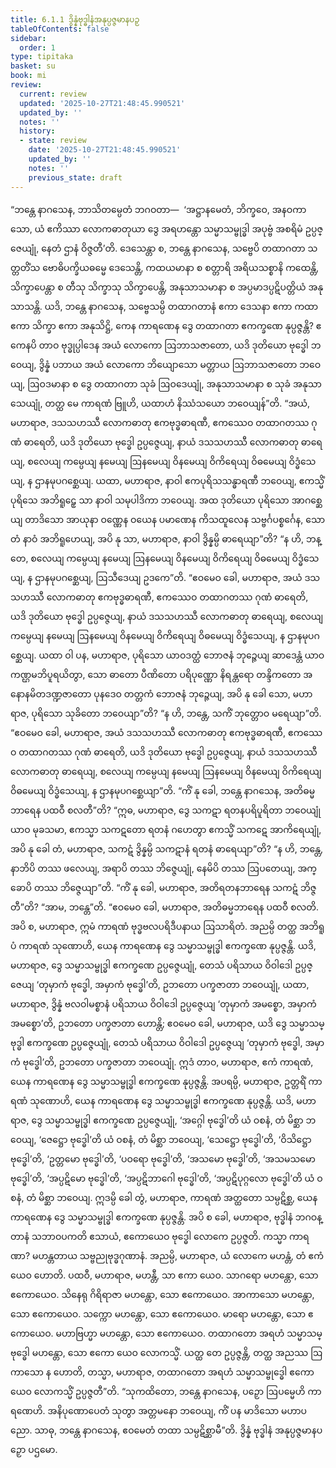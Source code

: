 ```yaml
---
title: 6.1.1 ဒွိန္နံဗုဒ္ဓါနံအနုပ္ပဇ္ဇမာနပဉှ
tableOfContents: false
sidebar:
  order: 1
type: tipitaka
basket: su
book: mi
review:
  current: review
  updated: '2025-10-27T21:48:45.990521'
  updated_by: ''
  notes: ''
  history:
  - state: review
    date: '2025-10-27T21:48:45.990521'
    updated_by: ''
    notes: ''
    previous_state: draft
---
```



<ReviewStatus review={frontmatter.review} showDetails={true} />

<HypothesisAnnotation frontmatter={frontmatter} />

<DynamicBreadcrumb />

<Division number="171" book="mi" e="ch" v="28">

<Paragraph number="1062" book="mi">
“ဘန္တေ နာဂသေန, ဘာသိတမ္ပေတံ ဘဂဝတာ—  ‘အဋ္ဌာနမေတံ, ဘိက္ခဝေ, အနဝကာသော, ယံ ဧကိဿာ လောကဓာတုယာ ဒွေ အရဟန္တော သမ္မာသမ္ဗုဒ္ဓါ အပုဗ္ဗံ အစရိမံ ဥပ္ပဇ္ဇေယျုံ, နေတံ ဌာနံ ဝိဇ္ဇတီ’တိ. ဒေသေန္တာ စ, ဘန္တေ နာဂသေန, သဗ္ဗေပိ တထာဂတာ သတ္တတိံသ ဗောဓိပက္ခိယဓမ္မေ ဒေသေန္တိ, ကထယမာနာ စ စတ္တာရိ အရိယသစ္စာနိ ကထေန္တိ, သိက္ခာပေန္တာ စ တီသု သိက္ခာသု သိက္ခာပေန္တိ, အနုသာသမာနာ စ အပ္ပမာဒပ္ပဋိပတ္တိယံ အနုသာသန္တိ. ယဒိ, ဘန္တေ နာဂသေန, သဗ္ဗေသမ္ပိ တထာဂတာနံ ဧကာ ဒေသနာ ဧကာ ကထာ ဧကာ သိက္ခာ ဧကာ အနုသိဋ္ဌိ, ကေန ကာရဏေန ဒွေ တထာဂတာ ဧကက္ခဏေ နုပ္ပဇ္ဇန္တိ? ဧကေနပိ တာဝ ဗုဒ္ဓုပ္ပါဒေန အယံ လောကော ဩဘာသဇာတော, ယဒိ ဒုတိယော ဗုဒ္ဓေါ ဘဝေယျ, ဒွိန္နံ ပဘာယ အယံ လောကော ဘိယျောသော မတ္တာယ ဩဘာသဇာတော ဘဝေယျ, ဩဝဒမာနာ စ ဒွေ တထာဂတာ သုခံ ဩဝဒေယျုံ, အနုသာသမာနာ စ သုခံ အနုသာသေယျုံ, တတ္ထ မေ ကာရဏံ ဗြူဟိ, ယထာဟံ နိဿံသယော ဘဝေယျန်”တိ.
</Paragraph>

<Paragraph number="1063" book="mi">
“အယံ, မဟာရာဇ, ဒသသဟဿီ လောကဓာတု ဧကဗုဒ္ဓဓာရဏီ, ဧကဿေဝ တထာဂတဿ ဂုဏံ ဓာရေတိ, ယဒိ ဒုတိယော ဗုဒ္ဓေါ ဥပ္ပဇ္ဇေယျ, နာယံ ဒသသဟဿီ လောကဓာတု ဓာရေယျ, စလေယျ ကမ္ပေယျ နမေယျ ဩနမေယျ ဝိနမေယျ ဝိကိရေယျ ဝိဓမေယျ ဝိဒ္ဓံသေယျ, န ဌာနမုပဂစ္ဆေယျ.
</Paragraph>

<Paragraph number="1064" book="mi">
ယထာ, မဟာရာဇ, နာဝါ ဧကပုရိသသန္ဓာရဏီ ဘဝေယျ, ဧကသ္မိံ ပုရိသေ အဘိရူဠှေ သာ နာဝါ သမုပါဒိကာ ဘဝေယျ. အထ ဒုတိယော ပုရိသော အာဂစ္ဆေယျ တာဒိသော အာယုနာ ဝဏ္ဏေန ဝယေန ပမာဏေန ကိသထူလေန သဗ္ဗင်္ဂပစ္စင်္ဂေန, သော တံ နာဝံ အဘိရူဟေယျ, အပိ နု သာ, မဟာရာဇ, နာဝါ ဒွိန္နမ္ပိ ဓာရေယျာ”တိ? “န ဟိ, ဘန္တေ, စလေယျ ကမ္ပေယျ နမေယျ ဩနမေယျ ဝိနမေယျ ဝိကိရေယျ ဝိဓမေယျ ဝိဒ္ဓံသေယျ, န ဌာနမုပဂစ္ဆေယျ, ဩသီဒေယျ ဥဒကေ”တိ. “ဧဝမေဝ ခေါ, မဟာရာဇ, အယံ ဒသသဟဿီ လောကဓာတု ဧကဗုဒ္ဓဓာရဏီ, ဧကဿေဝ တထာဂတဿ ဂုဏံ ဓာရေတိ, ယဒိ ဒုတိယော ဗုဒ္ဓေါ ဥပ္ပဇ္ဇေယျ, နာယံ ဒသသဟဿီ လောကဓာတု ဓာရေယျ, စလေယျ ကမ္ပေယျ နမေယျ ဩနမေယျ ဝိနမေယျ ဝိကိရေယျ ဝိဓမေယျ ဝိဒ္ဓံသေယျ, န ဌာနမုပဂစ္ဆေယျ.
</Paragraph>

<Paragraph number="1065" book="mi">
ယထာ ဝါ ပန, မဟာရာဇ, ပုရိသော ယာဝဒတ္ထံ ဘောဇနံ ဘုဉ္ဇေယျ ဆာဒေန္တံ ယာဝ ကဏ္ဌမဘိပူရယိတွာ, သော ဓာတော ပီဏိတော ပရိပုဏ္ဏော နိရန္တရော တန္ဒိကတော အနောနမိတဒဏ္ဍဇာတော ပုနဒေဝ တတ္တကံ ဘောဇနံ ဘုဉ္ဇေယျ, အပိ နု ခေါ သော, မဟာရာဇ, ပုရိသော သုခိတော ဘဝေယျာ”တိ? “န ဟိ, ဘန္တေ, သကိံ ဘုတ္တောဝ မရေယျာ”တိ. “ဧဝမေဝ ခေါ, မဟာရာဇ, အယံ ဒသသဟဿီ လောကဓာတု ဧကဗုဒ္ဓဓာရဏီ, ဧကဿေဝ တထာဂတဿ ဂုဏံ ဓာရေတိ, ယဒိ ဒုတိယော ဗုဒ္ဓေါ ဥပ္ပဇ္ဇေယျ, နာယံ ဒသသဟဿီ လောကဓာတု ဓာရေယျ, စလေယျ ကမ္ပေယျ နမေယျ ဩနမေယျ ဝိနမေယျ ဝိကိရေယျ ဝိဓမေယျ ဝိဒ္ဓံသေယျ, န ဌာနမုပဂစ္ဆေယျာ”တိ.
</Paragraph>

<Paragraph number="1066" book="mi">
“ကိံ နု ခေါ, ဘန္တေ နာဂသေန, အတိဓမ္မဘာရေန ပထဝီ စလတီ”တိ? “ဣဓ, မဟာရာဇ, ဒွေ သကဋာ ရတနပရိပူရိတာ ဘဝေယျုံ ယာဝ မုခသမာ, ဧကသ္မာ သကဋတော ရတနံ ဂဟေတွာ ဧကသ္မိံ သကဋေ အာကိရေယျုံ, အပိ နု ခေါ တံ, မဟာရာဇ, သကဋံ ဒွိန္နမ္ပိ သကဋာနံ ရတနံ ဓာရေယျာ”တိ? “န ဟိ, ဘန္တေ, နာဘိပိ တဿ ဖလေယျ, အရာပိ တဿ ဘိဇ္ဇေယျုံ, နေမိပိ တဿ ဩပတေယျ, အက္ခောပိ တဿ ဘိဇ္ဇေယျာ”တိ. “ကိံ နု ခေါ, မဟာရာဇ, အတိရတနဘာရေန သကဋံ ဘိဇ္ဇတီ”တိ? “အာမ, ဘန္တေ”တိ. “ဧဝမေဝ ခေါ, မဟာရာဇ, အတိဓမ္မဘာရေန ပထဝီ စလတိ.
</Paragraph>

<Paragraph number="1067" book="mi">
အပိ စ, မဟာရာဇ, ဣမံ ကာရဏံ ဗုဒ္ဓဗလပရိဒီပနာယ ဩသာရိတံ. အညမ္ပိ တတ္ထ အဘိရူပံ ကာရဏံ သုဏောဟိ, ယေန ကာရဏေန ဒွေ သမ္မာသမ္ဗုဒ္ဓါ ဧကက္ခဏေ နုပ္ပဇ္ဇန္တိ. ယဒိ, မဟာရာဇ, ဒွေ သမ္မာသမ္ဗုဒ္ဓါ ဧကက္ခဏေ ဥပ္ပဇ္ဇေယျုံ, တေသံ ပရိသာယ ဝိဝါဒေါ ဥပ္ပဇ္ဇေယျ ‘တုမှာကံ ဗုဒ္ဓေါ, အမှာကံ ဗုဒ္ဓေါ’တိ, ဥဘတော ပက္ခဇာတာ ဘဝေယျုံ, ယထာ, မဟာရာဇ, ဒွိန္နံ ဗလဝါမစ္စာနံ ပရိသာယ ဝိဝါဒေါ ဥပ္ပဇ္ဇေယျ ‘တုမှာကံ အမစ္စော, အမှာကံ အမစ္စော’တိ, ဥဘတော ပက္ခဇာတာ ဟောန္တိ; ဧဝမေဝ ခေါ, မဟာရာဇ, ယဒိ ဒွေ သမ္မာသမ္ဗုဒ္ဓါ ဧကက္ခဏေ ဥပ္ပဇ္ဇေယျုံ, တေသံ ပရိသာယ ဝိဝါဒေါ ဥပ္ပဇ္ဇေယျ ‘တုမှာကံ ဗုဒ္ဓေါ, အမှာကံ ဗုဒ္ဓေါ’တိ, ဥဘတော ပက္ခဇာတာ ဘဝေယျုံ. ဣဒံ တာဝ, မဟာရာဇ, ဧကံ ကာရဏံ, ယေန ကာရဏေန ဒွေ သမ္မာသမ္ဗုဒ္ဓါ ဧကက္ခဏေ နုပ္ပဇ္ဇန္တိ.
</Paragraph>

<Paragraph number="1068" book="mi">
အပရမ္ပိ, မဟာရာဇ, ဥတ္တရိံ ကာရဏံ သုဏောဟိ, ယေန ကာရဏေန ဒွေ သမ္မာသမ္ဗုဒ္ဓါ ဧကက္ခဏေ နုပ္ပဇ္ဇန္တိ. ယဒိ, မဟာရာဇ, ဒွေ သမ္မာသမ္ဗုဒ္ဓါ ဧကက္ခဏေ ဥပ္ပဇ္ဇေယျုံ, ‘အဂ္ဂေါ ဗုဒ္ဓေါ’တိ ယံ ဝစနံ, တံ မိစ္ဆာ ဘဝေယျ, ‘ဇေဋ္ဌော ဗုဒ္ဓေါ’တိ ယံ ဝစနံ, တံ မိစ္ဆာ ဘဝေယျ, ‘သေဋ္ဌော ဗုဒ္ဓေါ’တိ, ‘ဝိသိဋ္ဌော ဗုဒ္ဓေါ’တိ, ‘ဥတ္တမော ဗုဒ္ဓေါ’တိ, ‘ပဝရော ဗုဒ္ဓေါ’တိ, ‘အသမော ဗုဒ္ဓေါ’တိ, ‘အသမသမော ဗုဒ္ဓေါ’တိ, ‘အပ္ပဋိမော ဗုဒ္ဓေါ’တိ, ‘အပ္ပဋိဘာဂေါ ဗုဒ္ဓေါ’တိ, ‘အပ္ပဋိပုဂ္ဂလော ဗုဒ္ဓေါ’တိ ယံ ဝစနံ, တံ မိစ္ဆာ ဘဝေယျ. ဣဒမ္ပိ ခေါ တွံ, မဟာရာဇ, ကာရဏံ အတ္ထတော သမ္ပဋိစ္ဆ, ယေန ကာရဏေန ဒွေ သမ္မာသမ္ဗုဒ္ဓါ ဧကက္ခဏေ နုပ္ပဇ္ဇန္တိ.
</Paragraph>

<Paragraph number="1069" book="mi">
အပိ စ ခေါ, မဟာရာဇ, ဗုဒ္ဓါနံ ဘဂဝန္တာနံ သဘာဝပကတိ ဧသာယံ, ဧကောယေဝ ဗုဒ္ဓေါ လောကေ ဥပ္ပဇ္ဇတိ. ကသ္မာ ကာရဏာ? မဟန္တတာယ သဗ္ဗညုဗုဒ္ဓဂုဏာနံ. အညမ္ပိ, မဟာရာဇ, ယံ လောကေ မဟန္တံ, တံ ဧကံယေဝ ဟောတိ. ပထဝီ, မဟာရာဇ, မဟန္တီ, သာ ဧကာ ယေဝ. သာဂရော မဟန္တော, သော ဧကောယေဝ. သိနေရု ဂိရိရာဇာ မဟန္တော, သော ဧကောယေဝ. အာကာသော မဟန္တော, သော ဧကောယေဝ. သက္ကော မဟန္တော, သော ဧကောယေဝ. မာရော မဟန္တော, သော ဧကောယေဝ. မဟာဗြဟ္မာ မဟန္တော, သော ဧကောယေဝ. တထာဂတော အရဟံ သမ္မာသမ္ဗုဒ္ဓေါ မဟန္တော, သော ဧကော ယေဝ လောကသ္မိံ. ယတ္ထ တေ ဥပ္ပဇ္ဇန္တိ, တတ္ထ အညဿ ဩကာသော န ဟောတိ, တသ္မာ, မဟာရာဇ, တထာဂတော အရဟံ သမ္မာသမ္ဗုဒ္ဓေါ ဧကောယေဝ လောကသ္မိံ ဥပ္ပဇ္ဇတီ”တိ.
</Paragraph>

<Paragraph number="1070" book="mi">
“သုကထိတော, ဘန္တေ နာဂသေန, ပဉှော ဩပမ္မေဟိ ကာရဏေဟိ. အနိပုဏောပေတံ သုတွာ အတ္တမနော ဘဝေယျ, ကိံ ပန မာဒိသော မဟာပညော. သာဓု, ဘန္တေ နာဂသေန, ဧဝမေတံ တထာ သမ္ပဋိစ္ဆာမီ”တိ.

</Paragraph>
</Division>

<Paragraph number="1071" type="center" book="mi">
ဒွိန္နံ ဗုဒ္ဓါနံ အနုပ္ပဇ္ဇမာနပဉှော ပဌမော.
</Paragraph>